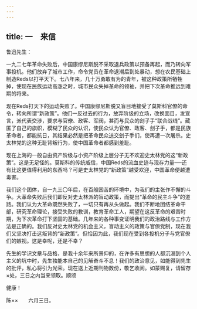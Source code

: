 ```yaml
---
---
---
```

title: 一　来信
---



鲁迅先生：

一九二七年革命失败后，中国康缪尼斯脱不采取退兵政策以预备再起，而乃转向军事投机。他们放弃了城市工作，命令党员在革命退潮后到处暴动，想在农民基础上制造Reds以打平天下。七八年来，几十万勇敢有为的青年，被这种政策所牺牲掉，使现在民族运动高涨之时，城市民众失掉革命的领袖，并把下次革命推远到难期的将来。

现在Reds打天下的运动失败了。中国康缪尼斯脱又盲目地接受了莫斯科官僚的命令，转向所谓“新政策”。他们一反过去的行为，放弃阶级的立场，改换面目，发宣言，派代表交涉，要求与官僚、政客、军阀，甚而与民众的刽子手“联合战线”。藏匿了自己的旗帜，模糊了民众的认识，使民众认为官僚、政客、刽子手，都是民族革命者，都能抗日，其结果必然是把革命民众送交刽子手们，使再遭一次屠杀。史太林党的这种无耻背叛行为，使中国革命者都感到羞耻。

现在上海的一般自由资产阶级与小资产阶级上层分子无不欢迎史太林党的这“新政策”。这是无足怪的。莫斯科的传统威信，中国Reds的流血史迹与现存力量──还有比这更值得利用的东西吗？可是史太林党的“新政策”越受欢迎，中国革命便越遭毒害。

我们这个团体，自一九三〇年后，在百般困苦的环境中，为我们的主张作不懈的斗争。大革命失败后我们即反对史太林派的盲动政策，而提出“革命的民主斗争”的道路。我们认为大革命既然失败了，一切只有再从头做起。我们不断地团结革命干部，研究革命理论，接受失败的教训，教育革命工人，期望在这反革命的艰苦时期，为下次革命打下坚固的基础。几年来的各种事变证明我们的政治路线与工作方法是正确的。我们反对史太林党的机会主义，盲动主义的政策与官僚党制，现在我们又坚决打击这叛背的“新政策”。但恰因为此，我们现在受到各投机分子与党官僚们的嫉视。这是幸呢，还是不幸？

先生的学识文章与品格，是我十余年来所景仰的，在许多有思想的人都沉溺到个人主义的坑中时，先生独能本自己的见解奋斗不息！我们的政治意见，如能得到先生的批评，私心将引为光荣。现在送上近期刊物数份，敬乞收阅。如蒙赐复，请留存×处，三日之内当来领取。顺颂

健康！

陈××　　六月三日。